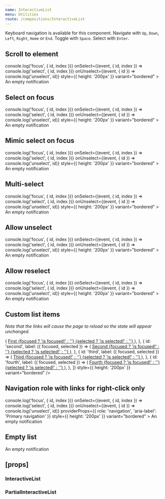 ```yaml
---
name: InteractiveList
menu: Utilities
route: /compositions/InteractiveList
---
```



<PageTitle src="compositions/InteractiveList" title="InteractiveList" />

Keyboard navigation is available for this component. Navigate with `Up`, `Down`, `Left`, `Right`, `Home` or `End`. Toggle with `Space`. Select with `Enter`.

## Scroll to element

<Playground>
  <ThemeWrapper>
    <InteractiveList
      scrollable
      initialSelected={['violet-red']}
      items={items}
      onItemFocus={(event, { id, index }) => console.log('focus', { id, index })}
      onSelect={(event, { id, index }) => console.log('select', { id, index })}
      onUnselect={(event, { id }) => console.log('unselect', id)}
      style={{ height: '200px' }}
      variant="bordered"
    >
      An empty notification
    </InteractiveList>
  </ThemeWrapper>
</Playground>

## Select on focus

<Playground>
  <ThemeWrapper>
    <InteractiveList
      scrollable
      selectOnFocus
      initialSelected={['red']}
      items={items}
      onItemFocus={(event, { id, index }) => console.log('focus', { id, index })}
      onSelect={(event, { id, index }) => console.log('select', { id, index })}
      onUnselect={(event, { id }) => console.log('unselect', id)}
      style={{ height: '200px' }}
      variant="bordered"
    >
      An empty notification
    </InteractiveList>
  </ThemeWrapper>
</Playground>

## Mimic select on focus

<Playground>
  <ThemeWrapper>
    <InteractiveList
      mimicSelectOnFocus
      scrollable
      initialSelected={['red']}
      items={items}
      onItemFocus={(event, { id, index }) => console.log('focus', { id, index })}
      onSelect={(event, { id, index }) => console.log('select', { id, index })}
      onUnselect={(event, { id }) => console.log('unselect', id)}
      style={{ height: '200px' }}
      variant="bordered"
    >
      An empty notification
    </InteractiveList>
  </ThemeWrapper>
</Playground>

## Multi-select

<Playground>
  <ThemeWrapper>
    <InteractiveList
      scrollable
      initialSelected={['violet-red']}
      items={items}
      maxSelect={-1}
      onItemFocus={(event, { id, index }) => console.log('focus', { id, index })}
      onSelect={(event, { id, index }) => console.log('select', { id, index })}
      onUnselect={(event, { id }) => console.log('unselect', id)}
      style={{ height: '200px' }}
      variant="bordered"
    >
      An empty notification
    </InteractiveList>
  </ThemeWrapper>
</Playground>

## Allow unselect

<Playground>
  <ThemeWrapper>
    <InteractiveList
      scrollable
      initialSelected={['red']}
      items={items}
      minSelect={0}
      onItemFocus={(event, { id, index }) => console.log('focus', { id, index })}
      onSelect={(event, { id, index }) => console.log('select', { id, index })}
      onUnselect={(event, { id }) => console.log('unselect', id)}
      style={{ height: '200px' }}
      variant="bordered"
    >
      An empty notification
    </InteractiveList>
  </ThemeWrapper>
</Playground>

## Allow reselect

<Playground>
  <ThemeWrapper>
    <InteractiveList
      allowReselect
      scrollable
      initialSelected={['red']}
      items={items}
      minSelect={1}
      onItemFocus={(event, { id, index }) => console.log('focus', { id, index })}
      onSelect={(event, { id, index }) => console.log('select', { id, index })}
      onUnselect={(event, { id }) => console.log('unselect', id)}
      style={{ height: '200px' }}
      variant="bordered"
    >
      An empty notification
    </InteractiveList>
  </ThemeWrapper>
</Playground>

## Custom list items

_Note that the links will cause the page to reload so the state will appear unchanged._

<Playground>
  <ThemeWrapper>
    <InteractiveList
      scrollable
      triggerLinks
      items={[
        {
          id: 'first',
          label: ({ focused, selected }) => (
            <a href="#linked" style={{ color: 'currentColor', display: 'block', height: '60px' }}>
              First {focused ? 'is focused!' : ''} {selected ? 'is selected!' : ''}
            </a>
          ),
        },
        {
          id: 'second',
          label: ({ focused, selected }) => (
            <a href="#linked" style={{ color: 'currentColor', display: 'block', height: '60px' }}>
              Second {focused ? 'is focused!' : ''} {selected ? 'is selected!' : ''}
            </a>
          ),
        },
        {
          id: 'third',
          label: ({ focused, selected }) => (
            <a href="#linked" style={{ color: 'currentColor', display: 'block', height: '60px' }}>
              Third {focused ? 'is focused!' : ''} {selected ? 'is selected!' : ''}
            </a>
          ),
        },
        {
          id: 'fourth',
          label: ({ focused, selected }) => (
            <a href="#linked" style={{ color: 'currentColor', display: 'block', height: '60px' }}>
              Fourth {focused ? 'is focused!' : ''} {selected ? 'is selected!' : ''}
            </a>
          ),
        },
      ]}
      style={{ height: '200px' }}
      variant="bordered"
    />
  </ThemeWrapper>
</Playground>

## Navigation role with links for right-click only

<Playground>
  <ThemeWrapper>
    <InteractiveList
      scrollable
      initialSelected={['violet-red']}
      items={navigationItems}
      onItemFocus={(event, { id, index }) => console.log('focus', { id, index })}
      onSelect={(event, { id, index }) => console.log('select', { id, index })}
      onUnselect={(event, { id }) => console.log('unselect', id)}
      providerProps={{ role: 'navigation', 'aria-label': 'Primary navigation' }}
      style={{ height: '200px' }}
      variant="bordered"
    >
      An empty notification
    </InteractiveList>
  </ThemeWrapper>
</Playground>

## Empty list

<Playground>
  <ThemeWrapper>
    <InteractiveList items={[]} variant="bordered">
      An empty notification
    </InteractiveList>
  </ThemeWrapper>
</Playground>

## \[props\]

### InteractiveList

<Props of={InteractiveList} />

### PartialInteractiveList

<Props of={PartialInteractiveList} />

